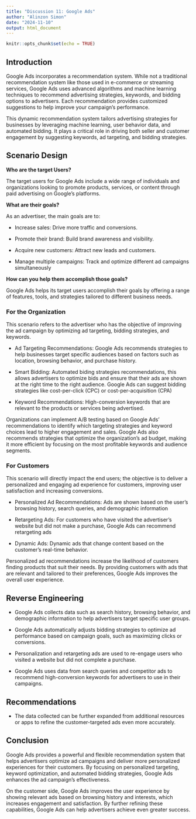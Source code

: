 ```yaml
---
title: "Discussion 11: Google Ads"
author: "Alinzon Simon"
date: "2024-11-10"
output: html_document
---
```


```r
knitr::opts_chunk$set(echo = TRUE)
```

## Introduction

Google Ads incorporates a recommendation system. While not a traditional recommendation system like those used in e-commerce or streaming services, Google Ads uses advanced algorithms and machine learning techniques to recommend advertising strategies, keywords, and bidding options to advertisers. Each recommendation provides customized suggestions to help improve your campaign's performance.

This dynamic recommendation system tailors advertising strategies for businesses by leveraging machine learning, user behavior data, and automated bidding. It plays a critical role in driving both seller and customer engagement by suggesting keywords, ad targeting, and bidding strategies.

## Scenario Design

**Who are the target Users?**

The target users for Google Ads include a wide range of individuals and organizations looking to promote products, services, or content through paid advertising on Google's platforms.

**What are their goals? **

As an advertiser, the main goals are to:

  - Increase sales: Drive more traffic and conversions.
  
  - Promote their brand: Build brand awareness and visibility.
  
  - Acquire new customers: Attract new leads and customers.
  
  - Manage multiple campaigns: Track and optimize different ad campaigns simultaneously

**How can you help them accomplish those goals?**

Google Ads helps its target users accomplish their goals by offering a range of features, tools, and strategies tailored to different business needs.


### For the Organization

This scenario refers to the advertiser who has the objective of improving the ad campaign by optimizing ad targeting, bidding strategies, and keywords.
  
  - Ad Targeting Recommendations:
     Google Ads recommends strategies to help businesses target specific audiences based on factors such as location, browsing behavior, and purchase history.
  
  - Smart Bidding:
    Automated biding strategies recommendations, this allows advertisers to optimize bids and ensure that their ads are shown at the right time to the right audience.
    Google Ads can suggest bidding strategies like cost-per-click (CPC) or cost-per-acquisition (CPA)
  
  - Keyword Recommendations:
    High-conversion keywords that are relevant to the products or services being advertised.

Organizations can implement A/B testing based on Google Ads’ recommendations to identify which targeting strategies and keyword choices lead to higher engagement and sales. Google Ads also recommends strategies that optimize the organization’s ad budget, making it more efficient by focusing on the most profitable keywords and audience segments.


### For Customers

  This scenario will directly impact the end users; the objective is to deliver a personalized and engaging ad experience for customers, improving user satisfaction and increasing conversions.
  
  - Personalized Ad Recommendations:
    Ads are shown based on the user’s browsing history, search queries, and demographic information
  
  - Retargeting Ads:
    For customers who have visited the advertiser’s website but did not make a purchase, Google Ads can recommend retargeting ads 
  
  - Dynamic Ads:
    Dynamic ads that change content based on the customer’s real-time behavior. 

Personalized ad recommendations increase the likelihood of customers finding products that suit their needs. By providing customers with ads that are relevant and tailored to their preferences, Google Ads improves the overall user experience.


## Reverse Engineering 

- Google Ads collects data such as search history, browsing behavior, and demographic information to help advertisers target specific user groups.

- Google Ads automatically adjusts bidding strategies to optimize ad performance based on campaign goals, such as maximizing clicks or conversions.

- Personalization and retargeting ads are used to re-engage users who visited a website but did not complete a purchase.

- Google Ads uses data from search queries and competitor ads to recommend high-conversion keywords for advertisers to use in their campaigns.

## Recommendations 

- The data collected can be further expanded from additional resources or apps to refine the customer-targeted ads even more accurately.

## Conclusion

Google Ads provides a powerful and flexible recommendation system that helps advertisers optimize ad campaigns and deliver more personalized experiences for their customers. By focusing on personalized targeting, keyword optimization, and automated bidding strategies, Google Ads enhances the ad campaign’s effectiveness.

On the customer side, Google Ads improves the user experience by showing relevant ads based on browsing history and interests, which increases engagement and satisfaction. By further refining these capabilities, Google Ads can help advertisers achieve even greater success.

